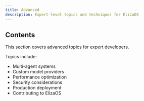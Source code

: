 ```yaml
---
title: Advanced
description: Expert-level topics and techniques for ElizaOS
---
```


## Contents

This section covers advanced topics for expert developers.

Topics include:

- Multi-agent systems
- Custom model providers
- Performance optimization
- Security considerations
- Production deployment
- Contributing to ElizaOS
